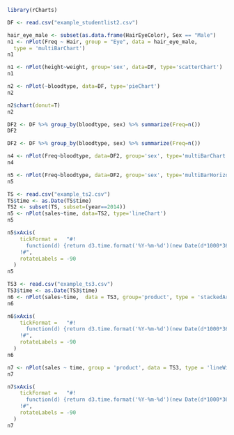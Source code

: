 ```{r echo=F}
library(rCharts)
```

```{r}
DF <- read.csv("example_studentlist2.csv")
```

```{r}
hair_eye_male <- subset(as.data.frame(HairEyeColor), Sex == "Male")
n1 <- nPlot(Freq ~ Hair, group = "Eye", data = hair_eye_male, 
  type = 'multiBarChart')
n1
```

```{r}
n1 <- nPlot(height~weight, group='sex', data=DF, type='scatterChart')
n1
```

```{r}
n2 <- nPlot(~bloodtype, data=DF, type='pieChart')
n2
```

```{r}
n2$chart(donut=T)
n2
```

```{r}
DF2 <- DF %>% group_by(bloodtype, sex) %>% summarize(Freq=n())
DF2
```

```{r}
DF2 <- DF %>% group_by(bloodtype, sex) %>% summarize(Freq=n())
```

```{r}
n4 <- nPlot(Freq~bloodtype, data=DF2, group='sex', type='multiBarChart')
n4
```

```{r}
n5 <- nPlot(Freq~bloodtype, data=DF2, group='sex', type='multiBarHorizontalChart')
n5
```

```{r}
TS <- read.csv("example_ts2.csv")
TS$time <- as.Date(TS$time)
TS2 <- subset(TS, subset=(year==2014))
n5 <- nPlot(sales~time, data=TS2, type='lineChart')
n5
```

```{r}
n5$xAxis(
    tickFormat =   "#!
      function(d) {return d3.time.format('%Y-%m-%d')(new Date(d*1000*3600*24));}
    !#",
    rotateLabels = -90
  )
n5
```

```{r}
TS3 <- read.csv("example_ts3.csv")
TS3$time <- as.Date(TS3$time)
n6 <- nPlot(sales~time,  data = TS3, group='product', type = 'stackedAreaChart')
n6
```

```{r}
n6$xAxis(
    tickFormat =   "#!
      function(d) {return d3.time.format('%Y-%m-%d')(new Date(d*1000*3600*24));}
    !#",
    rotateLabels = -90
  )
n6
```

```{r}
n7 <- nPlot(sales ~ time, group = 'product', data = TS3, type = 'lineWithFocusChart')
n7
```

```{r}
n7$xAxis(
    tickFormat =   "#!
      function(d) {return d3.time.format('%Y-%m-%d')(new Date(d*1000*3600*24));}
    !#",
    rotateLabels = -90
  )
n7
```
